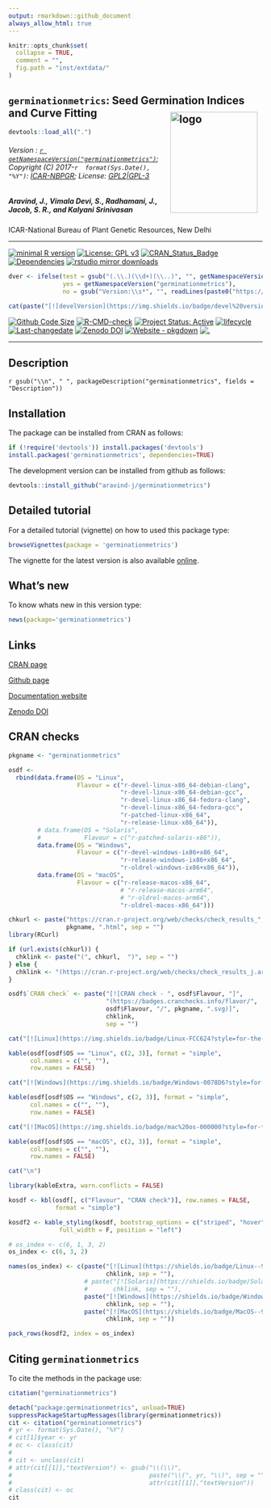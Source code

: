 ```yaml
---
output: rmarkdown::github_document
always_allow_html: true
---
```


```r
knitr::opts_chunk$set(
  collapse = TRUE,
  comment = "",
  fig.path = "inst/extdata/"
)
```

## `germinationmetrics`: Seed Germination Indices and Curve Fitting  <img src="https://raw.githubusercontent.com/aravind-j/germinationmetrics/master/inst/extdata/germinationmetrics.png" align="right" alt="logo" width="173" height = "200" style = "padding: 10px; border: none; float: right;">

```r
devtools::load_all(".")

```

###### Version : [`r getNamespaceVersion("germinationmetrics")`](https://aravind-j.github.io/germinationmetrics/articles/Introduction.html#version-history); Copyright (C) 2017-`r  format(Sys.Date(), "%Y")`: [ICAR-NBPGR](http://www.nbpgr.ernet.in/); License: [GPL2|GPL-3](https://www.r-project.org/Licenses/)

##### *Aravind, J., Vimala Devi, S., Radhamani, J., Jacob, S. R., and Kalyani Srinivasan*

ICAR-National Bureau of Plant Genetic Resources, New Delhi

***
<!-- badges: start -->
[![minimal R version](https://img.shields.io/badge/R>%3D-3.0.2-6666ff.svg?logo=R)](https://cran.r-project.org/)
[![License: GPL v3](https://img.shields.io/badge/License-GPL%20v3-blue.svg)](https://www.gnu.org/licenses/gpl-3.0)
[![CRAN_Status_Badge](https://www.r-pkg.org/badges/version-last-release/germinationmetrics)](https://cran.r-project.org/package=germinationmetrics)
[![Dependencies](https://tinyverse.netlify.com/badge/germinationmetrics)](https://cran.r-project.org/package=germinationmetrics)
[![rstudio mirror downloads](https://cranlogs.r-pkg.org/badges/grand-total/germinationmetrics?color=green)](https://CRAN.R-project.org/package=germinationmetrics)
```r
dver <- ifelse(test = gsub("(.\\.)(\\d+)(\\..)", "", getNamespaceVersion("germinationmetrics")) != "",
               yes = getNamespaceVersion("germinationmetrics"),
               no = gsub("Version:\\s*", "", readLines(paste0("https://raw.githubusercontent.com/", "aravind-j/germinationmetrics", "/master/DESCRIPTION"))[grep("Version:", readLines(paste0("https://raw.githubusercontent.com/", "aravind-j/germinationmetrics", "/master/DESCRIPTION")))]))

cat(paste("[![develVersion](https://img.shields.io/badge/devel%20version-", dver, "-orange.svg)](https://github.com/aravind-j/germinationmetrics)", sep = ""))
```
[![Github Code Size](https://img.shields.io/github/languages/code-size/aravind-j/germinationmetrics.svg)](https://github.com/aravind-j/germinationmetrics)
[![R-CMD-check](https://github.com/aravind-j/germinationmetrics/workflows/R-CMD-check/badge.svg)](https://github.com/aravind-j/germinationmetrics/actions)
[![Project Status: Active](https://www.repostatus.org/badges/latest/active.svg)](https://www.repostatus.org/#active)
[![lifecycle](https://img.shields.io/badge/lifecycle-stable-brightgreen.svg)](https://lifecycle.r-lib.org/articles/stages.html#stable)
[![Last-changedate](https://img.shields.io/badge/last%20change-`r gsub('-', '--', Sys.Date())`-yellowgreen.svg)](https://github.com/aravind-j/germinationmetrics/commits/master)
[![Zenodo DOI](https://zenodo.org/badge/DOI/10.5281/zenodo.1219630.svg)](https://doi.org/10.5281/zenodo.1219630)
[![Website - pkgdown](https://img.shields.io/website-up-down-green-red/https/aravind-j.github.io/germinationmetrics.svg)](https://aravind-j.github.io/germinationmetrics/)
[![.](https://pro-pulsar-193905.appspot.com/UA-116205606-1/welcome-page)](https://github.com/aravind-j/google-analytics-beacon)
<!-- [![packageversion](https://img.shields.io/badge/Package%20version-0.2.3.3-orange.svg)](https://github.com/aravind-j/germinationmetrics) -->
<!-- [![GitHub Download Count](https://github-basic-badges.herokuapp.com/downloads/aravind-j/germinationmetrics/total.svg)] -->
<!-- [![Rdoc](https://www.rdocumentation.org/badges/version/germinationmetrics)](https://www.rdocumentation.org/packages/germinationmetrics) -->
<!-- badges: end -->

***

## Description
`r gsub("\\n", " ", packageDescription("germinationmetrics", fields = "Description"))`

## Installation
The package can be installed from CRAN as follows:

```r
if (!require('devtools')) install.packages('devtools')
install.packages('germinationmetrics', dependencies=TRUE)
```

The development version can be installed from github as follows:

```r
devtools::install_github("aravind-j/germinationmetrics")
```

## Detailed tutorial
For a detailed tutorial (vignette) on how to used this package type:

```r
browseVignettes(package = 'germinationmetrics')
```

The vignette for the latest version is also available [online](https://aravind-j.github.io/germinationmetrics/articles/Introduction.html).

## What's new
To know whats new in this version type:

```r
news(package='germinationmetrics')
```

## Links

[CRAN page](https://cran.r-project.org/package=germinationmetrics)

[Github page](https://github.com/aravind-j/germinationmetrics)

[Documentation website](https://aravind-j.github.io/germinationmetrics/)

[Zenodo DOI](https://doi.org/10.5281/zenodo.1219630)

## CRAN checks


```r
pkgname <- "germinationmetrics"

osdf <-
  rbind(data.frame(OS = "Linux", 
                   Flavour = c("r-devel-linux-x86_64-debian-clang",
                               "r-devel-linux-x86_64-debian-gcc", 
                               "r-devel-linux-x86_64-fedora-clang",
                               "r-devel-linux-x86_64-fedora-gcc", 
                               "r-patched-linux-x86_64",
                               "r-release-linux-x86_64")),
        # data.frame(OS = "Solaris", 
        #            Flavour = c("r-patched-solaris-x86")),
        data.frame(OS = "Windows", 
                   Flavour = c("r-devel-windows-ix86+x86_64", 
                               "r-release-windows-ix86+x86_64",
                               "r-oldrel-windows-ix86+x86_64")),
        data.frame(OS = "macOS", 
                   Flavour = c("r-release-macos-x86_64", 
                               # "r-release-macos-arm64",
                               # "r-oldrel-macos-arm64",
                               "r-oldrel-macos-x86_64")))

chkurl <- paste("https://cran.r-project.org/web/checks/check_results_",
                pkgname, ".html", sep = "")
library(RCurl)

if (url.exists(chkurl)) {
  chklink <- paste("(", chkurl,  ")", sep = "")
} else {
  chklink <- "(https://cran.r-project.org/web/checks/check_results_j.aravind_at_icar.gov.in.html)"
}

osdf$`CRAN check` <- paste("[![CRAN check - ", osdf$Flavour, "]",
                           "(https://badges.cranchecks.info/flavor/",
                           osdf$Flavour, "/", pkgname, ".svg)]",
                           chklink,
                           sep = "")
```


```r
cat("[![Linux](https://img.shields.io/badge/Linux-FCC624?style=for-the-badge&logo=linux&logoColor=black)](https://cran.r-project.org/web/checks/check_results_germinationmetrics.html)", "\n")

kable(osdf[osdf$OS == "Linux", c(2, 3)], format = "simple", 
      col.names = c("", ""), 
      row.names = FALSE)

cat("[![Windows](https://img.shields.io/badge/Windows-0078D6?style=for-the-badge&logo=windows&logoColor=white)](https://cran.r-project.org/web/checks/check_results_germinationmetrics.html)", "\n")

kable(osdf[osdf$OS == "Windows", c(2, 3)], format = "simple", 
      col.names = c("", ""),
      row.names = FALSE)

cat("[![MacOS](https://img.shields.io/badge/mac%20os-000000?style=for-the-badge&logo=apple&logoColor=white)](https://cran.r-project.org/web/checks/check_results_germinationmetrics.html)", "\n")

kable(osdf[osdf$OS == "macOS", c(2, 3)], format = "simple", 
      col.names = c("", ""),
      row.names = FALSE)

cat("\n")
```

```r
library(kableExtra, warn.conflicts = FALSE)

kosdf <- kbl(osdf[, c("Flavour", "CRAN check")], row.names = FALSE, 
             format = "simple")

kosdf2 <- kable_styling(kosdf, bootstrap_options = c("striped", "hover"),
              full_width = F, position = "left")

# os_index <- c(6, 1, 3, 2)
os_index <- c(6, 3, 2)

names(os_index) <- c(paste("[![Linux](https://shields.io/badge/Linux--9cf?logo=Linux&style=social)]",
                           chklink, sep = ""),
                     # paste("[![Solaris](https://shields.io/badge/Solaris--9cf?logo=Oracle&style=social)]",
                     #       chklink, sep = ""),
                     paste("[![Windows](https://shields.io/badge/Windows--9cf?logo=Windows&style=social)]",
                           chklink, sep = ""),
                     paste("[![MacOS](https://shields.io/badge/MacOS--9cf?logo=Apple&style=social)]",
                           chklink, sep = ""))

pack_rows(kosdf2, index = os_index)

```

## Citing `germinationmetrics`
To cite the methods in the package use:

```r
citation("germinationmetrics")
```

```r
detach("package:germinationmetrics", unload=TRUE)
suppressPackageStartupMessages(library(germinationmetrics))
cit <- citation("germinationmetrics")
# yr <- format(Sys.Date(), "%Y")
# cit[1]$year <- yr
# oc <- class(cit)
# 
# cit <- unclass(cit)
# attr(cit[[1]],"textVersion") <- gsub("\\(\\)",
#                                      paste("\\(", yr, "\\)", sep = ""),
#                                      attr(cit[[1]],"textVersion"))
# class(cit) <- oc
cit
```
